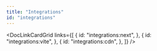 ```yaml
---
title: "Integrations"
id: "integrations"
---
```


<DocLinkCardGrid
  links={[
    {
      id: "integrations:next",
    },
    {
      id: "integrations:vite",
    },
    {
      id: "integrations:cdn",
    },
  ]}
/>
